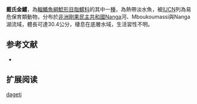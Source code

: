 {{Speciesbox
| name = 戴氏金鱨
| image = 
| image_width = 250px
| image_caption = 
| status = VU
| status_system = IUCN3.1 
| genus = Chrysichthys
| species = dageti
| authority = [[Risch|Risch]], 1992
| synonyms = 
}}

'''戴氏金鱨'''，為[[輻鰭魚綱|輻鰭魚綱]][[鯰形目|鯰形目]][[脂鱨科|脂鱨科]]的其中一[[種|種]]，為熱帶淡水魚，被[[IUCN|IUCN]]列為易危保育類動物，分布於[[非洲|非洲]][[剛果民主共和國|剛果民主共和國]]Nanga河、Mboukoumassi與Nanga湖流域，體長可達30.4公分，棲息在底層水域，生活習性不明。

==参考文献==
*{{FishBase_species|genus=Chrysichthys|species=dageti|year=2015|month=5}}

== 扩展阅读 ==
{{refbegin}}
{{wikispecies-inline|Chrysichthys dageti|戴氏金鱨}}
{{refend}}
{{Taxonbar|from=Q5517736}}

[[Category:金鱨屬|dageti]]